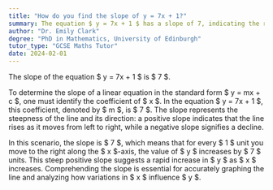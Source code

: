```yaml
---
title: "How do you find the slope of y = 7x + 1?"
summary: The equation $ y = 7x + 1 $ has a slope of 7, indicating the rate of change of $ y $ with respect to $ x $ is constant at this value.
author: "Dr. Emily Clark"
degree: "PhD in Mathematics, University of Edinburgh"
tutor_type: "GCSE Maths Tutor"
date: 2024-02-01
---
```


The slope of the equation $ y = 7x + 1 $ is $ 7 $.

To determine the slope of a linear equation in the standard form $ y = mx + c $, one must identify the coefficient of $ x $. In the equation $ y = 7x + 1 $, this coefficient, denoted by $ m $, is $ 7 $. The slope represents the steepness of the line and its direction: a positive slope indicates that the line rises as it moves from left to right, while a negative slope signifies a decline.

In this scenario, the slope is $ 7 $, which means that for every $ 1 $ unit you move to the right along the $ x $-axis, the value of $ y $ increases by $ 7 $ units. This steep positive slope suggests a rapid increase in $ y $ as $ x $ increases. Comprehending the slope is essential for accurately graphing the line and analyzing how variations in $ x $ influence $ y $.
    
